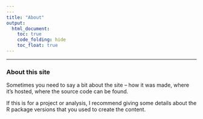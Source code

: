 ```yaml
---
---
title: "About"
output:
  html_document:
    toc: true
    code_folding: hide
    toc_float: true
---
```

---

### About this site

Sometimes you need to say a bit about the site -- how it was made, where it's hosted, where the source code can be found. 

If this is for a project or analysis, I recommend giving some details about the R package versions that you used to create the content.